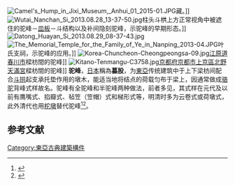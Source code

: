 [[File:Camel's_Hump_in_Jixi_Museum,_Anhui_01_2015-01.JPG|thumb]]藏。]]
[[File:Wutai_Nanchan_Si_2013.08.28_13-37-50.jpg|thumb]]柱头斗栱上方正常视角中被遮住的驼峰－[[皿板|皿板]]－斗结构以及补间隐刻驼峰，示驼峰的早期形态。]]
[[File:Datong_Huayan_Si_2013.08.29_08-37-43.jpg|thumb]]
[[File:The_Memorial_Temple_for_the_Family_of_Ye_in_Nanping_2013-04.JPG|thumb]]叶氏支祠，示驼峰的应用。]]
[[File:Korea-Chuncheon-Cheongpeongsa-09.jpg|thumb]][[江原道_(韓國)|江原道]][[春川市|春川市]]{{link-ko|清平寺|청평사}}樑枋間的驼峰]]
[[File:Kitano-Tenmangu-C3758.jpg|thumb]][[京都府|京都府]][[京都市|京都市]][[上京區|上京區]][[北野天滿宮|北野天滿宮]]樑枋間的驼峰]]
'''驼峰'''，[[日本|日本]]稱為'''蟇股'''，为[[東亞|東亞]]传统建筑中于上下梁枋间配合[[斗拱|斗拱]]起支承托垫作用的墩木，能适当地将结点的荷载匀布于梁上，因通常做成[[骆驼|骆驼]]背峰式样故名。驼峰有全驼峰和半驼峰两种做法，前者多见，其式样在元代及以前有鹰嘴式、掐瓣式、毡笠（笠帽）式和梯形式等，明清时多为云卷式或荷墩式，此外清代也用[[柁墩|柁墩]]替代驼峰<ref>{{cite book |author=北京市文物研究所|title=《中国古代建筑辞典》|year=1992|publisher=中国书店|location=北京|pages=}}</ref><ref>{{cite book |author=郑天挺，吴泽，杨志玖，翁独健，蔡美彪，李学勤等|title=《中国历史大辞典 （下卷）》|year=2000|publisher=上海辞书出版社|location=上海|pages=}}</ref>。

== 参考文献 ==
{{reflist|2}}
{{DEFAULTSORT:T}}
{{Chinese building-stub}}

{{日式建筑元素}}

[[Category:東亞古典建築構件|Category:東亞古典建築構件]]